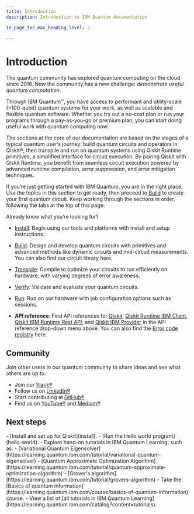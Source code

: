 ```yaml
---
title: Introduction
description: Introduction to IBM Quantum documentation

in_page_toc_max_heading_level: 2

---
```


# Introduction

The quantum community has explored quantum computing on the cloud since 2016.  Now the community has a new challenge: *demonstrate useful quantum computation*. 

Through IBM Quantum&trade;, you have access to performant and utility-scale (>100-qubit) quantum systems for your work, as well as scalable and flexible quantum software. Whether you try out a no-cost plan or run your programs through a pay-as-you-go or premium plan, you can start doing useful work with quantum computing now.

The sections at the core of our documentation are based on the stages of a typical quantum user’s journey: build quantum circuits and operators in Qiskit&reg;, then transpile and run on quantum systems using Qiskit Runtime primitives, a simplified interface for circuit execution. By pairing Qiskit with Qiskit Runtime, you benefit from seamless circuit execution powered by advanced runtime compilation, error suppression, and error mitigation techniques. 
 
If you’re just getting started with IBM Quantum, you are in the right place. Use the topics in this section to get ready, then proceed to [Build](../build) to create your first quantum circuit. Keep working through the sections in order, following the tabs at the top of this page.

Already know what you’re looking for?

- [Install](install): Begin using our tools and platforms with install and setup instructions.

- [Build](../build): Design and develop quantum circuits with primitives and advanced methods like dynamic circuits and mid-circuit measurements. You can also find our circuit library here.

- [Transpile](../transpile): Compile to optimize your circuits to run efficiently on hardware, with varying degrees of error awareness.

- [Verify](../verify): Validate and evaluate your quantum circuits.

- [Run](../run): Run on our hardware with job configuration options such as sessions.

- **API reference**: Find API references for [Qiskit](/api/qiskit), [Qiskit Runtime IBM Client](/api/qiskit-ibm-runtime), [Qiskit IBM Runtime Rest API](/api/runtime/), and [Qiskit IBM Provider](/api/qiskit-ibm-provider) in the API reference drop-down menu above. You can also find the [Error code registry](../errors) here.

## Community

Join other users in our quantum community to share ideas and see what others are up to.

- Join our [Slack&reg;](https://ibm.co/joinqiskitslack)
- Follow us on [LinkedIn&reg;](https://www.linkedin.com/showcase/ibm-quantum/)
- Start contributing at [GitHub&reg;](https://github.com/qiskit)
- Find us on [YouTube&reg;](https://www.youtube.com/qiskit) and [Medium&reg;](https://medium.com/qiskit)


## Next steps

<Admonition type="tip" title="Recommendations">
    - [Install and set up for Qiskit](install).
    - [Run the Hello world program](hello-world).
    - Explore hand-on tutorials in IBM Quantum Learning, such as:
      - [Variational Quantum Eigensolver](https://learning.quantum.ibm.com/tutorial/variational-quantum-eigensolver)
      - [Quantum Approximate Optimization Algorithm](https://learning.quantum.ibm.com/tutorial/quantum-approximate-optimization-algorithm)
      - [Grover's algorithm](https://learning.quantum.ibm.com/tutorial/grovers-algorithm)
    - Take the [Basics of quantum information](https://learning.quantum.ibm.com/course/basics-of-quantum-information) course.
    - View a list of [all tutorials in IBM Quantum Learning](https://learning.quantum.ibm.com/catalog?content=tutorials).
</Admonition>

